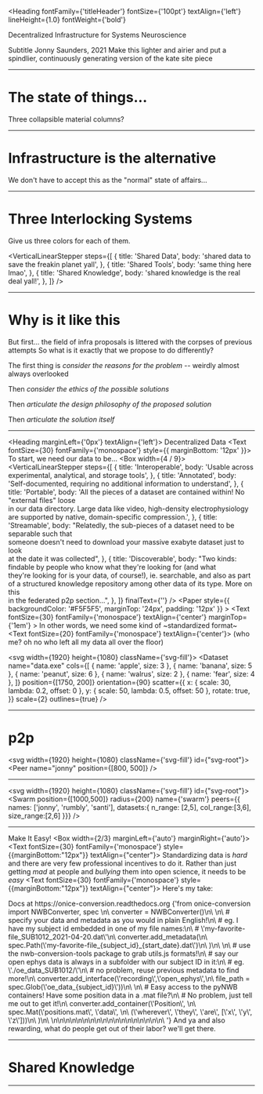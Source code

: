


<Heading
  fontFamily={'titleHeader'}
  fontSize={'100pt'}
  textAlign={'left'}
  lineHeight={1.0}
  fontWeight={'bold'}
>
  Decentralized Infrastructure for Systems Neuroscience
</Heading>

<Paper elevation={3}>
  <Text>Subtitle</Text>
</Paper>

<Text>
  Jonny Saunders, 2021 Make this lighter and airier and put a spindlier,
  continuously generating version of the kate site piece
</Text>

---

# The state of things...

Three collapsible material columns?

---

# Infrastructure is the alternative

We don't have to accept this as the "normal" state of affairs...

---

# Three Interlocking Systems

Give us three colors for each of them.

<VerticalLinearStepper
  steps={[
    {
      title: 'Shared Data',
      body: 'shared data to save the freakin planet yall',
    },
    {
      title: 'Shared Tools',
      body: 'same thing here lmao',
    },
    {
      title: 'Shared Knowledge',
      body: 'shared knowledge is the real deal yall!',
    },
  ]}
/>

---

# Why is it like this

But first... the field of infra proposals is littered with the corpses of previous attempts
So what is it exactly that we propose to do differently?

The first thing is _consider the reasons for the problem_ -- weirdly
almost always overlooked

Then _consider the ethics of the possible solutions_

Then _articulate the design philosophy of the proposed solution_

Then _articulate the solution itself_

---

<Heading marginLeft={'0px'} textAlign={'left'}>
  Decentralized Data
</Heading>
<Text fontSize={30} fontFamily={'monospace'} style={{ marginBottom: '12px' }}>
  To start, we need our data to be...
</Text>
<Box width={4 / 9}>
  <VerticalLinearStepper
    steps={[
      {
        title: 'Interoperable',
        body: 'Usable across experimental, analytical, and storage tools',
      },
      {
        title: 'Annotated',
        body:
          'Self-documented, requiring no additional information to understand',
      },
      {
        title: 'Portable',
        body:
          'All the pieces of a dataset are contained within! No "external files" loose\
      in our data directory. Large data like video, high-density electrophysiology \
      are supported by native, domain-specific compression.',
      },
      {
        title: 'Streamable',
        body:
          "Relatedly, the sub-pieces of a dataset need to be separable such that \
      someone doesn't need to download your massive exabyte dataset just to look \
      at the date it was collected",
      },
      {
        title: 'Discoverable',
        body:
          "Two kinds: findable by people who know what they're looking for (and what \
      they're looking for is your data, of course!), ie. searchable, and also as part \
      of a structured knowledge repository among other data of its type. More on this \
      in the federated p2p section...",
      },
    ]}
    finalText={''}
  />
  <Appear>
    <Paper
      style={{ backgroundColor: '#F5F5F5', marginTop: '24px', padding: '12px' }}
    >
      <Text
        fontSize={30}
        fontFamily={'monospace'}
        textAlign={'center'}
        marginTop={'1em'}
      >
        In other words, we need some kind of
      </Text>
      <Heading>~standardized format~</Heading>
      <Text fontSize={20} fontFamily={'monospace'} textAlign={'center'}>
        (who me? oh no who left all my data all over the floor)
      </Text>
    </Paper>
  </Appear>
</Box>

<svg width={1920} height={1080} className={'svg-fill'}>
  <Dataset
    name="data.exe"
    cols={[
      { name: 'apple', size: 3 },
      { name: 'banana', size: 5 },
      { name: 'peanut', size: 6 },
      { name: 'walrus', size: 2 },
      { name: 'fear', size: 4 },
    ]}
    position={[1750, 200]}
    orientation={90}
    scatter={{
      x: { scale: 30, lambda: 0.2, offset: 0 },
      y: { scale: 50, lambda: 0.5, offset: 50 },
      rotate: true,
    }}
    scale={2}
    outlines={true}
  />
</svg>

---
# p2p

<svg width={1920} height={1080} className={'svg-fill'} id={"svg-root"}>
<Peer
    name="jonny"
    position={[800, 500]}
/>
</svg>

---

  <svg width={1920} height={1080} className={'svg-fill'} id={"svg-root"}>
    <Swarm
        position={[1000,500]}
        radius={200}
      name={'swarm'}
      peers={{
      names: ['jonny', 'rumbly', 'santi'],
      datasets:{
      n_range: [2,5],
      col_range:[3,6],
      size_range:[2,6]
    }}}
    />
  </svg>

---

<Heading>Make It Easy!</Heading>
<Box width={2/3} marginLeft={'auto'} marginRight={'auto'}>
<Text fontSize={30} fontFamily={'monospace'} style={{marginBottom:"12px"}} textAlign={"center"}>
  Standardizing data is *hard* and there are very few professional incentives to do it.
  Rather than just getting *mad* at people and *bullying* them into open science,
  it needs to be *easy*</Text>
    <Text fontSize={30} fontFamily={'monospace'} style={{marginBottom:"12px"}} textAlign={"center"}>
  Here's my take:
    </Text>
  <Link fontSize={20} href={"https://onice-conversion.readthedocs.org"} textAlign={"center"} fontFamily={'monospace'}>Docs at https://onice-conversion.readthedocs.org</Link>

</Box>
<Box width={2/3} marginLeft={'auto'} marginRight={'auto'}>
  <CodePane language={"python"} theme={funky} marginLeft={'auto'}
  highlightRanges={[
    [4,9], 6, [7, 9],
    [11, 16], [12, 13], [15, 16],
    [18, 23], [20, 23]
  ]}>
{'from onice-conversion import NWBConverter, spec \n\
converter = NWBConverter()\n\
\n\
# specify your data and metadata as you would in plain English!\n\
# eg. I have my subject id embedded in one of my file names:\n\
# \'my-favorite-file_SUB1012_2021-04-20.dat\'\n\
converter.add_metadata(\n\
  spec.Path(\'my-favorite-file_{subject_id}_{start_date}.dat\')\n\
  )\n\
  \n\
# use the nwb-conversion-tools package to grab utils.js formats!\n\
# say our open ephys data is always in a subfolder with our subject ID in it:\n\
# eg. \'./oe_data_SUB1012/\'\n\
# no problem, reuse previous metadata to find more!\n\
converter.add_interface(\'recording\',\'open_ephys\',\n\
   file_path = spec.Glob(\'oe_data_{subject_id}\'))\n\
\n\
# Easy access to the pyNWB containers! Have some position data in a .mat file?\n\
# No problem, just tell me out to get it!\n\
converter.add_container(\'Position\', \n\
  spec.Mat(\'positions.mat\', \'data\', \n\
    (\'wherever\', \'they\', \'are\', [\'x\', \'y\', \'z\']))\n\
  )\n\
  \n\n\n\n\n\n\n\n\n\n\n\n\n\n\n\n\n\n\
'}
</CodePane>
</Box>
<Box width={2/3} marginLeft={'auto'} marginRight={'auto'}>
  <Text fontSize={20} fontFamily={'monospace'} style={{marginBottom:"12px"}} textAlign={"center"}>
    And ya and also rewarding, what do people get out of their labor? we'll get there.</Text>

</Box>


---

# Shared Knowledge

---
